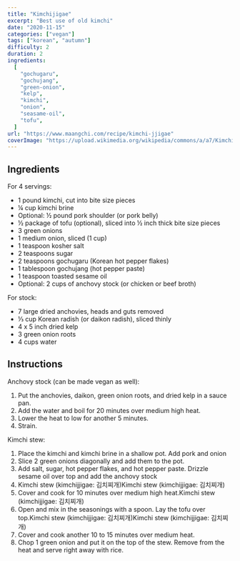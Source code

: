```yaml
---
title: "Kimchijigae"
excerpt: "Best use of old kimchi"
date: "2020-11-15"
categories: ["vegan"]
tags: ["korean", "autumn"]
difficulty: 2
duration: 2
ingredients:
  [
    "gochugaru",
    "gochujang",
    "green-onion",
    "kelp",
    "kimchi",
    "onion",
    "seasame-oil",
    "tofu",
  ]
url: "https://www.maangchi.com/recipe/kimchi-jjigae"
coverImage: "https://upload.wikimedia.org/wikipedia/commons/a/a7/Kimchijigae.jpg"
---
```


## Ingredients

For 4 servings:

- 1 pound kimchi, cut into bite size pieces
- ¼ cup kimchi brine
- Optional: ½ pound pork shoulder (or pork belly)
- ½ package of tofu (optional), sliced into ½ inch thick bite size pieces
- 3 green onions
- 1 medium onion, sliced (1 cup)
- 1 teaspoon kosher salt
- 2 teaspoons sugar
- 2 teaspoons gochugaru (Korean hot pepper flakes)
- 1 tablespoon gochujang (hot pepper paste)
- 1 teaspoon toasted sesame oil
- Optional: 2 cups of anchovy stock (or chicken or beef broth)

For stock:

- 7 large dried anchovies, heads and guts removed
- ⅓ cup Korean radish (or daikon radish), sliced thinly
- 4 x 5 inch dried kelp
- 3 green onion roots
- 4 cups water

## Instructions

Anchovy stock (can be made vegan as well):

1. Put the anchovies, daikon, green onion roots, and dried kelp in a sauce pan.
2. Add the water and boil for 20 minutes over medium high heat.
3. Lower the heat to low for another 5 minutes.
4. Strain.

Kimchi stew:

1. Place the kimchi and kimchi brine in a shallow pot. Add pork and onion
2. Slice 2 green onions diagonally and add them to the pot.
3. Add salt, sugar, hot pepper flakes, and hot pepper paste. Drizzle sesame oil over top and add the anchovy stock
4. Kimchi stew (kimchijjigae: 김치찌개)Kimchi stew (kimchijjigae: 김치찌개)
5. Cover and cook for 10 minutes over medium high heat.Kimchi stew (kimchijjigae: 김치찌개)
6. Open and mix in the seasonings with a spoon. Lay the tofu over top.Kimchi stew (kimchijjigae: 김치찌개)Kimchi stew (kimchijjigae: 김치찌개)
7. Cover and cook another 10 to 15 minutes over medium heat.
8. Chop 1 green onion and put it on the top of the stew. Remove from the heat and serve right away with rice.
